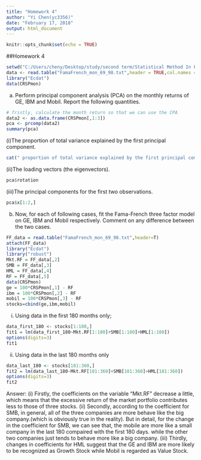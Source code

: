 ```yaml
---
title: "Homework 4"
author: "Yi Chen(yc3356)"
date: "February 17, 2018"
output: html_document
---
```


```r
knitr::opts_chunk$set(echo = TRUE)
```

##Homework 4
```r
setwd("C:/Users/cheny/Desktop/study/second term/Statistical Method In Finance/homework/homework four")
data <- read.table("FamaFrench_mon_69_98.txt",header = TRUE,col.names = c('date','Mkt-RF','SMB','HML','RF'))
library("Ecdat")
data(CRSPmon)
```

(a) Perform principal component analysis (PCA) on the monthly returns of GE, IBM and Mobil. Report the following quantities.

```r
# fristly, calculate the month return so that we can use the CPA
data2 <- as.data.frame(CRSPmon[,1:3])
pca <- prcomp(data2)
summary(pca)
```
(i)The proportion of total variance explained by the first principal component.
```r
cat(" proportion of total variance explained by the first principal component is:0.5719")
```
(ii)The loading vectors (the eigenvectors).
```r
pca$rotation
```
(iii)The principal components for the first two observations.
```r
pca$x[1:2,]
```

(b) Now, for each of following cases, fit the Fama-French three factor model on GE, IBM and
Mobil respectively. Comment on any difference between the two cases.
```r
FF_data = read.table("FamaFrench_mon_69_98.txt",header=T)
attach(FF_data)
library("Ecdat")
library("robust")
Mkt.RF = FF_data[,2]
SMB = FF_data[,3]
HML = FF_data[,4]
RF = FF_data[,5]
data(CRSPmon)
ge = 100*CRSPmon[,1] - RF
ibm = 100*CRSPmon[,2] - RF
mobil = 100*CRSPmon[,3] - RF
stocks=cbind(ge,ibm,mobil)
```

(i) Using data in the first 180 months only;
```r
data_first_180 <- stocks[1:180,]
fit1 = lm(data_first_180~Mkt.RF[1:180]+SMB[1:180]+HML[1:180])
options(digits=3)
fit1
```
(ii) Using data in the last 180 months only
```r
data_last_180 <- stocks[181:360,]
fit2 = lm(data_last_180~Mkt.RF[181:360]+SMB[181:360]+HML[181:360])
options(digits=3)
fit2
```

Answer:
(i)	Firstly, the coefficients on the variable "Mkt.RF"  decrease a little, which means that the excessive return of the market portfolio contributes less to those of three stocks.
(ii)	Secondly, according to the coefficient for SMB, in general, all of the three companies are more behave like the big company.(which is obviously true in the reality). But in detail, for the change in the coefficient for SMB, we can see that, the mobile are more like a small company in the last 180 compaired with the first 180 days. while the other two companies just tends to behave more like a big company.
(iii)	Thirdly, changes in coefficients for HML suggest that the GE and IBM are more likely to be recognized as Growth Stock while Mobil is regarded as Value Stock.

